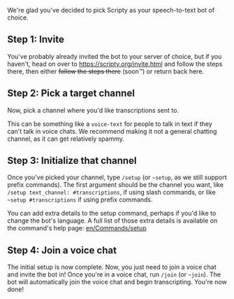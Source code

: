 We're glad you've decided to pick Scripty as your speech-to-text bot of choice.

== Step 1: Invite ==
You've probably already invited the bot to your server of choice, but if you haven't, head on over to https://scripty.org/invite.html and follow the steps there, then either <strike>follow the steps there</strike> (soon™) or return back here.

== Step 2: Pick a target channel ==
Now, pick a channel where you'd like transcriptions sent to.

This can be something like a <code>voice-text</code> for people to talk in text if they can't talk in voice chats. We recommend making it not a general chatting channel, as it can get relatively spammy.

== Step 3: Initialize that channel ==
Once you've picked your channel, type <code>/setup</code> (or <code>~setup</code>, as we still support prefix commands). The first argument should be the channel you want, like <code>/setup text_channel: #transcriptions</code>, if using slash commands, or like <code>~setup #transcriptions</code> if using prefix commands.

You can add extra details to the setup command, perhaps if you'd like to change the bot's language. A full list of those extra details is available on the command's help page: [[en/Commands/setup]]

== Step 4: Join a voice chat ==
The initial setup is now complete. Now, you just need to join a voice chat and invite the bot in! Once you're in a voice chat, run <code>/join</code> (or <code>~join</code>). The bot will automatically join the voice chat and begin transcripting. You're now done!